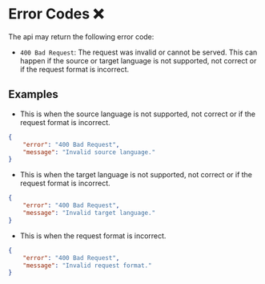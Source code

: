 # Error Codes ❌
The api may return the following error code:
- `400 Bad Request`: The request was invalid or cannot be served. This can happen if the source or target language is not supported, not correct or if the request format is incorrect.

## Examples

- This is when the source language is not supported, not correct or if the request format is incorrect.
```json
{
    "error": "400 Bad Request",
    "message": "Invalid source language."
}
```

- This is when the target language is not supported, not correct or if the request format is incorrect.
```json
{
    "error": "400 Bad Request",
    "message": "Invalid target language."
}
```

- This is when the request format is incorrect.
```json
{
    "error": "400 Bad Request",
    "message": "Invalid request format."
}
```